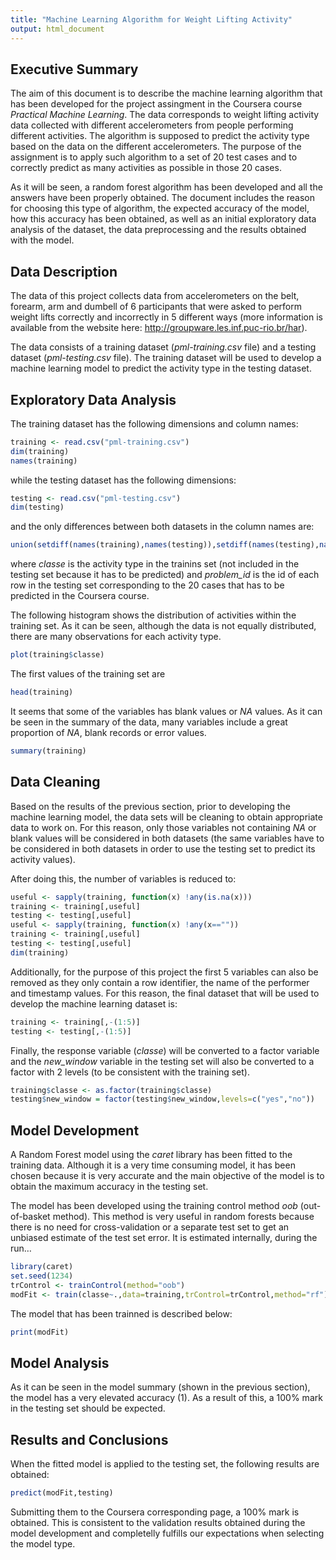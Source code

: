 ```yaml
---
title: "Machine Learning Algorithm for Weight Lifting Activity"
output: html_document
---
```


## Executive Summary

The aim of this document is to describe the machine learning algorithm that has been developed for the project assingment in the Coursera course *Practical Machine Learning*. The data corresponds to weight lifting activity data collected with different accelerometers from people performing different activities. The algorithm is supposed to predict the activity type based on the data on the different accelerometers. The purpose of the assignment is to apply such algorithm to a set of 20 test cases and to correctly predict as many activities as possible in those 20 cases.

As it will be seen, a random forest algorithm has been developed and all the answers have been properly obtained. The document includes the reason for choosing this type of algorithm, the expected accuracy of the model, how this accuracy has been obtained, as well as an initial exploratory data analysis of the dataset, the data preprocessing and the results obtained with the model.

## Data Description

The data of this project collects data from accelerometers on the belt, forearm, arm and dumbell of 6 participants that were asked to perform weight lifts correctly and incorrectly in 5 different ways (more information is available from the website here: [http://groupware.les.inf.puc-rio.br/har]( http://groupware.les.inf.puc-rio.br/har)).

The data consists of a training dataset (*pml-training.csv* file) and a testing dataset (*pml-testing.csv* file). The training dataset will be used to develop a machine learning model to predict the activity type in the testing dataset.

## Exploratory Data Analysis

The training dataset has the following dimensions and column names:

```r
training <- read.csv("pml-training.csv")
dim(training)
names(training)
```

while the testing dataset has the following dimensions:

```r
testing <- read.csv("pml-testing.csv")
dim(testing)
```

and the only differences between both datasets in the column names are:

```r
union(setdiff(names(training),names(testing)),setdiff(names(testing),names(training)))
```

where *classe* is the activity type in the trainins set (not included in the testing set because it has to be predicted) and *problem_id* is the id of each row in the testing set corresponding to the 20 cases that has to be predicted in the Coursera course.

The following histogram shows the distribution of activities within the training set. As it can be seen, although the data is not equally distributed, there are many observations for each activity type.

```r
plot(training$classe)
```

The first values of the training set are

```r
head(training)
```

It seems that some of the variables has blank values or *NA* values. As it can be seen in the summary of the data, many variables include a great proportion of *NA*, blank records or error values.

```r
summary(training)
```

## Data Cleaning

Based on the results of the previous section, prior to developing the machine learning model, the data sets will be cleaning to obtain appropriate data to work on. For this reason, only those variables not containing *NA* or blank values will be considered in both datasets (the same variables have to be considered in both datasets in order to use the testing set to predict its activity values).

After doing this, the number of variables is reduced to:

```r
useful <- sapply(training, function(x) !any(is.na(x)))
training <- training[,useful]
testing <- testing[,useful]
useful <- sapply(training, function(x) !any(x==""))
training <- training[,useful]
testing <- testing[,useful]
dim(training)
```

Additionally, for the purpose of this project the first 5 variables can also be removed as they only contain a row identifier, the name of the performer and timestamp values. For this reason, the final dataset that will be used to develop the machine learning dataset is:

```r
training <- training[,-(1:5)]
testing <- testing[,-(1:5)]
```

Finally, the response variable (*classe*) will be converted to a factor variable and the *new_window* variable in the testing set will also be converted to a factor with 2 levels (to be consistent with the training set).

```r
training$classe <- as.factor(training$classe)
testing$new_window = factor(testing$new_window,levels=c("yes","no"))
```

## Model Development

A Random Forest model using the *caret* library has been fitted to the training data. Although it is a very time consuming model, it has been chosen because it is very accurate and the main objective of the model is to obtain the maximum accuracy in the testing set.

The model has been developed using the training control method *oob* (out-of-basket method). This method is very useful in random forests because there is no need for cross-validation or a separate test set to get an unbiased estimate of the test set error. It is estimated internally, during the run...

```r
library(caret)
set.seed(1234)
trControl <- trainControl(method="oob")
modFit <- train(classe~.,data=training,trControl=trControl,method="rf")
```

The model that has been trainned is described below:

```r
print(modFit)
```
## Model Analysis

As it can be seen in the model summary (shown in the previous section), the model has a very elevated accuracy (1). As a result of this, a 100% mark in the testing set should be expected.

## Results and Conclusions

When the fitted model is applied to the testing set, the following results are obtained:

```r
predict(modFit,testing)
```

Submitting them to the Coursera corresponding page, a 100% mark is obtained. This is consistent to the validation results obtained during the model development and completelly fulfills our expectations when selecting the model type.